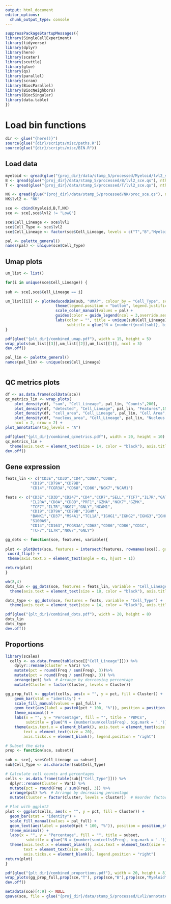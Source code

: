 ```yaml
---
output: html_document
editor_options: 
  chunk_output_type: console
---
```

```r
suppressPackageStartupMessages({
library(SingleCellExperiment)
library(tidyverse)
library(dplyr)
library(here)
library(scater)
library(scuttle)
library(glue)
library(qs)
library(parallel)
library(scran)
library(BiocParallel)
library(BiocNeighbors)
library(BiocSingular)
library(data.table)
})
```

# Load bin functions
```r
dir <- glue("{here()}")
source(glue("{dir}/scripts/misc/paths.R"))
source(glue("{dir}/scripts/misc/BIN.R"))
```

## Load data
```r
myeloid <- qread(glue("{proj_dir}/data/stamp_5/processed/Myeloid/lvl2_sce.qs"), nthreads = 8)
B <- qread(glue("{proj_dir}/data/stamp_5/processed/B/lvl2_sce.qs"), nthreads = 8)
T <- qread(glue("{proj_dir}/data/stamp_5/processed/T/lvl2_sce.qs"), nthreads = 8)

NK <- qread(glue("{proj_dir}/data/stamp_5/processed/NK/proc_sce.qs"), nthreads = 8)
NK$lvl2 <- "NK"
```

```r
sce <- cbind(myeloid,B,T,NK)
sce <- sce[,sce$lvl2 != "LowQ"]
```

```r
sce$Cell_Lineage <- sce$lvl1
sce$Cell_Type <- sce$lvl2
sce$Cell_Lineage <- factor(sce$Cell_Lineage, levels = c("T","B","Myeloid","NK"))
```

```r
pal <- palette_general()
names(pal) <- unique(sce$Cell_Type)
```

## Umap plots
```r
um_list <- list()

for(i in unique(sce$Cell_Lineage)) {
  
sub <- sce[,sce$Cell_Lineage == i]

um_list[[i]] <- plotReducedDim(sub, "UMAP", colour_by = "Cell_Type", scattermore = TRUE, rasterise = T) +
                      theme(legend.position = "bottom", legend.justification = "center")  +
                      scale_color_manual(values = pal) +
                      guides(color = guide_legend(ncol = 3,override.aes = list(size = 3, alpha = 1))) +
                      labs(color = "", title = unique(sub$Cell_Lineage),
                           subtitle = glue("N = {number({ncol(sub)}, big.mark = '.')} cells"))
}
```

```r
pdf(glue("{plt_dir}/combined_umap.pdf"), width = 15, height = 5)
wrap_plots(um_list[[3]],um_list[[2]],um_list[[1]], ncol = 3)
dev.off()
```

```r
pal_lin <- palette_general()
names(pal_lin) <- unique(sce$Cell_Lineage)
```

```r
```

## QC metrics plots
```r
df <- as.data.frame(colData(sce))
qc_metrics_lin <- wrap_plots(
    plot_density(df, "sum", "Cell_Lineage", pal_lin, "Counts",200),
    plot_density(df, "detected", "Cell_Lineage", pal_lin, "Features",150),
    plot_density(df, "cell_area", "Cell_Lineage", pal_lin, "Cell Area",500),
    plot_density(df, "nucleus_area", "Cell_Lineage", pal_lin, "Nucleus Area",500),
    ncol = 2, nrow = 2) +
plot_annotation(tag_levels = "A")
```


```r
pdf(glue("{plt_dir}/combined_qcmetrics.pdf"), width = 20, height = 10)
qc_metrics_lin +
  theme(axis.text = element_text(size = 14, color = "black"), axis.title = element_text(size = 14, color = "black"))
dev.off()
```

## Gene expression

```r
feats_lin <- c("CD3E","CD3D","CD4","CD8A","CD8B",
           "CD19","CD79A","CD79B",
           "CD14","FCGR3A","CD68","CD86","NGK7","NCAM1")
```

```r
feats <- c("CD3E","CD3D","CD247","CD4","CCR7","SELL","TCF7","IL7R","GATA3","FOXP3","CTLA4",
           "IL2RA","CD8A","CD8B","PRF1","GZMA","NGK7","GZMK",
           "TCF7","IL7R","NKG7","GNLY","NCAM1",
           "CD19","CD79A","CD79B","IGHM",
           "BANK1","CD37","MS4A1","TCL1A","IGHG1","IGHG2","IGHG3","IGHG4","IGHGP","IGKC","STMN1","XBP1","MZB1",
           "S100A9",
           "CD14","CD163","FCGR3A","CD68","CD86","CD86","CD1C",
           "TCF7","IL7R","NKG7","GNLY")
```

```r
gg_dots <- function(sce, features, variable){
  
plot <- plotDots(sce, features = intersect(features, rownames(sce)), group = variable, scale =TRUE, center = TRUE) +
 coord_flip() +
 theme(axis.text.x = element_text(angle = 45, hjust = 1)) 

return(plot)
}
```

```r
wh(8,4)
dots_lin <- gg_dots(sce, features = feats_lin, variable = "Cell_Lineage") +
  theme(axis.text = element_text(size = 18, color = "black"), axis.title = element_text(size = 20, color = "black"))
```


```r
dots_type <- gg_dots(sce, features = feats, variable = "Cell_Type") +
  theme(axis.text = element_text(size = 14, color = "black"), axis.title = element_text(size = 14, color = "black"))

```

```r
pdf(glue("{plt_dir}/combined_dots.pdf"), width = 20, height = 8)
dots_lin
dots_type
dev.off()
```


## Proportions
```r
library(scales)
  cells <- as.data.frame(table(sce[["Cell_Lineage"]])) %>%
    dplyr::rename(Cluster = Var1) %>%
    mutate(pct = round(Freq / sum(Freq), 3))%>%
    mutate(pct = round(Freq / sum(Freq), 3)) %>%
    arrange(pct) %>%  # Arrange by decreasing percentage
    mutate(Cluster = factor(Cluster, levels = Cluster))  

gg_prop_full <- ggplot(cells, aes(x = "", y = pct, fill = Cluster)) +
    geom_bar(stat = "identity") +
    scale_fill_manual(values = pal_full) +
    geom_text(aes(label = paste0(pct * 100, "%")), position = position_stack(vjust = 0.5), size = 3) +
    theme_minimal() +
    labs(x = "", y = "Percentage", fill = "", title = "PBMCs",
         subtitle = glue("N = {number(sum(cells$Freq), big.mark = '.')} cells")) +
    theme(axis.text.x = element_blank(), axis.text = element_text(size = 15, color = "black"),
        text = element_text(size = 20),
        axis.ticks.x = element_blank(), legend.position = "right")
```

```r
# Subset the data
prop <- function(sce, subset){
  
sub <- sce[, sce$Cell_Lineage == subset]
sub$Cell_Type <- as.character(sub$Cell_Type)

# Calculate cell counts and percentages
cells <- as.data.frame(table(sub[["Cell_Type"]])) %>%
  dplyr::rename(Cluster = Var1) %>%
  mutate(pct = round(Freq / sum(Freq), 3)) %>%
  arrange(pct) %>%  # Arrange by decreasing percentage
  mutate(Cluster = factor(Cluster, levels = Cluster))  # Reorder factor levels

# Plot with ggplot2
plot <- ggplot(cells, aes(x = "", y = pct, fill = Cluster)) +
  geom_bar(stat = "identity") +
  scale_fill_manual(values = pal_full) +
  geom_text(aes(label = paste0(pct * 100, "%")), position = position_stack(vjust = 0.5), size = 3) +
  theme_minimal() +
  labs(x = "", y = "Percentage", fill = "", title = subset,
         subtitle = glue("N = {number(sum(cells$Freq), big.mark = '.')} cells")) +
  theme(axis.text.x = element_blank(), axis.text = element_text(size = 15, color = "black"),
        text = element_text(size = 20),
        axis.ticks.x = element_blank(), legend.position = "right")
return(plot)
}
```


```r
pdf(glue("{plt_dir}/combined_proportions.pdf"), width = 20, height = 8)
wrap_plots(gg_prop_full,prop(sce,"T"), prop(sce,"B"),prop(sce,"Myeloid"), ncol = 4)
dev.off()
```

```r
metadata(sce)[4:9] <- NULL
qsave(sce, file = glue("{proj_dir}/data/stamp_5/processed/Lvl2/annotated_sce.qs"))
```

